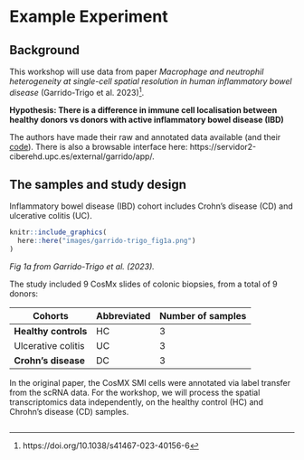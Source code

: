 # Example Experiment {#exampleexperiment}

## Background

This workshop will use data from paper *Macrophage and neutrophil heterogeneity
at single-cell spatial resolution in human inflammatory bowel disease*
(Garrido-Trigo et al. 2023)[^1].

[^1]: https://doi.org/10.1038/s41467-023-40156-6

**Hypothesis: There is a difference in immune cell localisation between healthy
donors vs donors with active inflammatory bowel disease (IBD)**

The authors have made their raw and annotated data available (and their
[code](https://github.com/HelenaLC/CosMx-SMI-IBD)). There is also a browsable
interface here: https://servidor2-ciberehd.upc.es/external/garrido/app/.

## The samples and study design

Inflammatory bowel disease (IBD) cohort includes Crohn's disease (CD) and
ulcerative colitis (UC).

```r
knitr::include_graphics(
  here::here("images/garrido-trigo_fig1a.png")
)
```

_Fig 1a from Garrido-Trigo et al. (2023)._

The study included 9 CosMx slides of colonic biopsies, from a total of 9 donors:

| Cohorts                | Abbreviated | Number of samples |
| ---------------------- | ----------- | ----------------- |
| **Healthy controls**   | HC          | 3                 |
| Ulcerative colitis     | UC          | 3                 |
| **Crohn's disease**    | DC          | 3                 |

In the original paper, the CosMX SMI cells were annotated via label transfer from
the scRNA data. For the workshop, we will process the spatial transcriptomics
data independently, on the healthy control (HC) and Chrohn's disease (CD) samples.

<Image of plot to be made in workshop>
